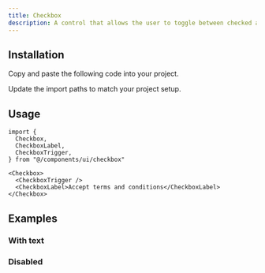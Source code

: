 ```yaml
---
title: Checkbox
description: A control that allows the user to toggle between checked and not checked.
---
```


<ComponentPreview name="checkbox" />

## Installation

<ComponentInstall>

<Fragment slot="manual">

<Steps>

<Step>Copy and paste the following code into your project.</Step>

<ComponentSource path="registry/default/ui/checkbox.tsx" />

<Step>Update the import paths to match your project setup.</Step>

</Steps>

</Fragment>

</ComponentInstall>

## Usage

```tsx
import {
  Checkbox,
  CheckboxLabel,
  CheckboxTrigger,
} from "@/components/ui/checkbox"
```

```tsx
<Checkbox>
  <CheckboxTrigger />
  <CheckboxLabel>Accept terms and conditions</CheckboxLabel>
</Checkbox>
```

## Examples

### With text

<ComponentPreview name="checkbox-with-text" />

### Disabled

<ComponentPreview name="checkbox-disabled" />
